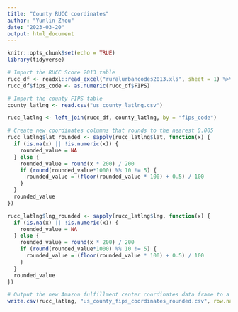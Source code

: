 ---
title: "County RUCC coordinates"
author: "Yunlin Zhou"
date: "2023-03-20"
output: html_document
---

```{r setup, include=FALSE}
knitr::opts_chunk$set(echo = TRUE)
library(tidyverse)
```


```{r}
# Import the RUCC Score 2013 table
rucc_df <- readxl::read_excel("ruralurbancodes2013.xls", sheet = 1) %>% drop_na(RUCC_2013)
rucc_df$fips_code <- as.numeric(rucc_df$FIPS)

# Import the county FIPS table
county_latlng <- read.csv("us_county_latlng.csv")
```

```{r}
rucc_latlng <- left_join(rucc_df, county_latlng, by = "fips_code")
```

```{r}
# Create new coordinates columns that rounds to the nearest 0.005
rucc_latlng$lat_rounded <- sapply(rucc_latlng$lat, function(x) {
  if (is.na(x) || !is.numeric(x)) {
    rounded_value = NA
  } else {
    rounded_value = round(x * 200) / 200
    if (round(rounded_value*1000) %% 10 != 5) {
      rounded_value = (floor(rounded_value * 100) + 0.5) / 100
    }
  }
  rounded_value
})

rucc_latlng$lng_rounded <- sapply(rucc_latlng$lng, function(x) {
  if (is.na(x) || !is.numeric(x)) {
    rounded_value = NA
  } else {
    rounded_value = round(x * 200) / 200
    if (round(rounded_value*1000) %% 10 != 5) {
      rounded_value = (floor(rounded_value * 100) + 0.5) / 100
    }
  }
  rounded_value
})
```

```{r}
# Output the new Amazon fulfillment center coordinates data frame to a csv file
write.csv(rucc_latlng, "us_county_fips_coordinates_rounded.csv", row.names = FALSE)
```
